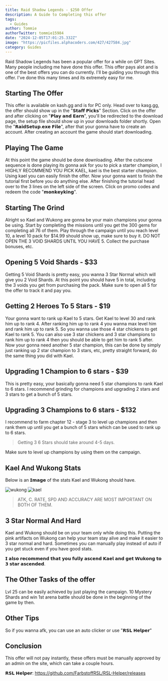 ```yaml
---
title: Raid Shadow Legends - $250 Offer
description: A Guide to Completing this offer
tags:
  - Guides
author: Tommie 
authorTwitter: tommie15984
date: "2024-12-05T17:01:25.332Z"
image: "https://picfiles.alphacoders.com/427/427584.jpg"
category: Guides
---
```


Raid Shadow Legends has been a popular offer for a while on GPT Sites. Many people including me have done this offer. This offer pays alot and is one of the best offers you can do currently. I'll be guiding you through this offer. I've done this many times and its extremely easy for me.

## Starting The Offer 

This offer is available on kash.gg and is for PC only. Head over to kasg.gg, the offer should show up in the "𝗦𝘁𝗮𝗳𝗳 𝗣𝗶𝗰𝗸𝘀" Section. Click on the offer and after clicking on "𝗣𝗹𝗮𝘆 𝗮𝗻𝗱 𝗘𝗮𝗿𝗻", you'll be redirected to the download page, the setup file should show up in your downloads folder shortly. Open the "𝗥𝗮𝗶𝗱𝗦𝗲𝘁𝘂𝗽.𝗲𝘅𝗲 𝗙𝗶𝗹𝗲", after that your gonna have to create an account. After creating an account the game should start downloading.

## Playing The Game

At this point the game should be done downloading. After the cutscene sequence is done playing its gonna ask for you to pick a starter champion, I HIGHLY RECOMMEND YOU PICK KAEL, kael is the best starter champion. Using kael you can easily finish the offer. Now your gonna want to finish the tutorial first before you do anything else. After finishing the tutorial head over to the 3 lines on the left side of the screen. Click on promo codes and redeem the code "𝗺𝗼𝗻𝗸𝗲𝘆𝗸𝗶𝗻𝗴". 

## Starting The Grind

Alright so Kael and Wukong are gonna be your main champions your gonna be using. Start by completing the missions until you get the 300 gems for completing all 76 of them. Play through the campaign until you reach level 10, a level 10 pack for $14.99 should show up, make sure to buy it. DO NOT OPEN THE 3 VOID SHARDS UNTIL YOU HAVE 5. Collect the purchase bonuses, etc. 

## Opening 5 Void Shards - $33

Getting 5 Void Shards is pretty easy, you wanna 3 Star Normal which will give you 2 Void Shards. At this point you should have 5 in total, including the 3 voids you get from purchasing the pack. Make sure to open all 5 for the offer to track it and pay you.

## Getting 2 Heroes To 5 Stars - $19

Your gonna want to rank up Kael to 5 stars. Get Kael to level 30 and rank him up to rank 4. After ranking him up to rank 4 you wanna max level him and rank him up to rank 5. So you wanna use those 4 star chickens to get Kael to rank 5. You can also use 3 star chickens and 3 star champions to rank him up to rank 4 then you should be able to get him to rank 5 after.
Now your gonna need another 5 star champion, this can be done by simply just ranking up 2 star champion to 3 stars, etc, pretty straight forward, do the same thing you did with Kael.

## Upgrading 1 Champion to 6 stars - $39

This is pretty easy, your basically gonna need 5 star champions to rank Kael to 6 stars. I recommend grinding for champions and upgrading 2 stars and 3 stars to get a bunch of 5 stars. 

## Upgrading 3 Champions to 6 stars - $132

I recommend to farm chapter 12 - stage 3 to level up champions and then rank them up until you get a bunch of 5 stars which can be used to rank up to 6 stars.

> Getting 3 6 Stars should take around 4-5 days. 

Make sure to level up champions by using them on the campaign.

## Kael And Wukong Stats

Below is an 𝗜𝗺𝗮𝗴𝗲 of the stats Kael and Wukong should have. 

![wukong](/images/wukongstats.jpg)
![kael](/images/kaelstats.jpg)

> ATK, C. RATE, SPD AND ACCURACY ARE MOST IMPORTANT ON BOTH OF THEM.

## 3 Star Normal And Hard

Kael and Wukong should be on your team only while doing this. Putting the pink artifacts on Wukong can help your team stay alive and make it easier to 3 star normal and hard.
Sometimes you can manually play instead of auto if you get stuck even if you have good stats.

𝗜 𝗮𝗹𝘀𝗼 𝗿𝗲𝗰𝗼𝗺𝗺𝗲𝗻𝗱 𝘁𝗵𝗮𝘁 𝘆𝗼𝘂 𝗳𝘂𝗹𝗹𝘆 𝗮𝘀𝗰𝗲𝗻𝗱 𝗞𝗮𝗲𝗹 𝗮𝗻𝗱 𝗴𝗲𝘁 𝗪𝘂𝗸𝗼𝗻𝗴 𝘁𝗼 𝟯 𝘀𝘁𝗮𝗿 𝗮𝘀𝗰𝗲𝗻𝗱𝗲𝗱.

## The Other Tasks of the offer 

Lvl 25 can be easily achieved by just playing the campaign. 10 Mystery Shards and win 1st arena battle should be done in the beginning of the game by then. 

## Other Tips

So if you wanna afk, you can use an auto clicker or use "𝗥𝗦𝗟 𝗛𝗲𝗹𝗽𝗲𝗿"

## Conclusion

This offer will not pay instantly, these offers must be manually approved by an admin on the site, which can take a couple hours. 

𝗥𝗦𝗟 𝗛𝗲𝗹𝗽𝗲𝗿: https://github.com/FarbstoffRSL/RSL-Helper/releases





